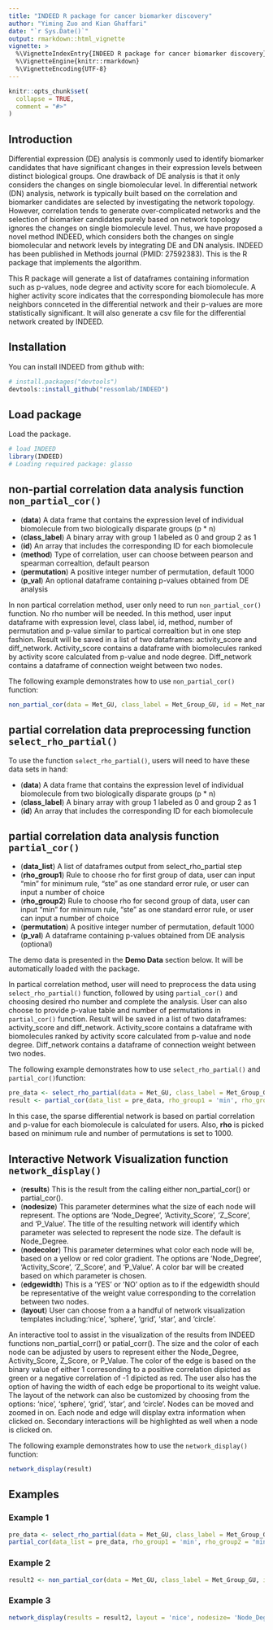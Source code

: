 ```yaml
---
title: "INDEED R package for cancer biomarker discovery"
author: "Yiming Zuo and Kian Ghaffari"
date: "`r Sys.Date()`"
output: rmarkdown::html_vignette
vignette: >
  %\VignetteIndexEntry{INDEED R package for cancer biomarker discovery}
  %\VignetteEngine{knitr::rmarkdown}
  %\VignetteEncoding{UTF-8}
---
```


```r
knitr::opts_chunk$set(
  collapse = TRUE,
  comment = "#>"
)
```


## Introduction
Differential expression (DE) analysis is commonly used to identify biomarker candidates that have significant changes in their expression levels between distinct biological groups. One drawback of DE analysis is that it only considers the changes on single biomolecular level. In differential network (DN) analysis, network is typically built based on the correlation and biomarker candidates are selected by investigating the network topology. However, correlation tends to generate over-complicated networks and the selection of biomarker candidates purely based on network topology ignores the changes on single biomolecule level. Thus, we have proposed a novel method INDEED, which considers both the changes on single biomolecular and network levels by integrating DE and DN analysis. INDEED has been published in Methods journal (PMID: 27592383). This is the R package that implements the algorithm.

This R package will generate a list of dataframes containing information such as p-values, node degree and activity score for each biomolecule. A higher activity score indicates that the corresponding biomolecule has more neighbors connceted in the differential network and their p-values are more statistically significant. It will also generate a csv file for the differential network created by INDEED.


## Installation

You can install INDEED from github with:

```r
# install.packages("devtools")
devtools::install_github("ressomlab/INDEED")
```


## Load package

Load the package.

```r
# load INDEED
library(INDEED)
# Loading required package: glasso
```


## non-partial correlation data analysis function `non_partial_cor()`

- (**data**) A data frame that contains the expression level of individual biomolecule from two biologically disparate groups (p * n)
- (**class_label**) A binary array with group 1 labeled as 0 and  group 2 as 1
- (**id**) An array that includes the corresponding ID for each biomolecule
- (**method**) Type of correlation, user can choose between pearson and spearman correaltion, default pearson
- (**permutation**) A positive integer number of permutation, default 1000
- (**p_val**) An optional dataframe containing p-values obtained from DE analysis

In non partical correlation method, user only need to run `non_partial_cor()` function. No rho number will be needed. In this method, user input dataframe with expression level, class label, id, method, number of permutation and p-value similar to partical correaltion but in one step fashion. Result will be saved in a list of two dataframes: activity_score and diff_network. Activity_score contains a dataframe with biomolecules ranked by activity score calculated from p-value and node degree. Diff_network contains a dataframe of connection weight between two nodes.

The following example demonstrates how to use `non_partial_cor()` function:

```r
non_partial_cor(data = Met_GU, class_label = Met_Group_GU, id = Met_name_GU, method = "spearman")
```


## partial correlation data preprocessing function `select_rho_partial()`
To use the function `select_rho_partial()`, users will need to have these data sets in hand:

- (**data**) A data frame that contains the expression level of individual biomolecule from two biologically disparate groups (p * n)
- (**class_label**) A binary array with group 1 labeled as 0 and  group 2 as 1
- (**id**) An array that includes the corresponding ID for each biomolecule


## partial correlation data analysis function `partial_cor()`
- (**data_list**) A list of dataframes output from select_rho_partial step
- (**rho_group1**) Rule to choose rho for first group of data, user can input "min" for minimum rule, "ste" as one standard error rule, or user can input a number of choice
- (**rho_group2**) Rule to choose rho for second group of data, user can input "min" for minimum rule, "ste" as one standard error rule, or user can input a number of choice
- (**permutation**) A positive integer number of permutation, default 1000
- (**p_val**) A dataframe containing p-values obtained from DE analysis (optional)

The demo data is presented in the **Demo Data** section below. It will be automatically loaded with the package.

In partical correlation method, user will need to preprocess the data using `select_rho_partial()` function, followed by using `partial_cor()` and choosing desired rho number and complete the analysis. User can also choose to provide p-value table and number of permutations in `partial_cor()` function. Result will be saved in a list of two dataframes: activity_score and diff_network. Activity_score contains a dataframe with biomolecules ranked by activity score calculated from p-value and node degree. Diff_network contains a dataframe of connection weight between two nodes.

The following example demonstrates how to use `select_rho_partial()` and `partial_cor()`function:

```r
pre_data <- select_rho_partial(data = Met_GU, class_label = Met_Group_GU, id = Met_name_GU)
result <- partial_cor(data_list = pre_data, rho_group1 = 'min', rho_group2 = "min", permutation = 1000, p_val = pvalue_M_GU, permutation_thres = 0.05)
```

In this case, the sparse differential network is based on partial correlation and p-value for each biomolecule is calculated for users. Also, **rho** is picked based on minimum rule and number of permutations is set to 1000.


## Interactive Network Visualization function `network_display()`

- (**results**) This is the result from the calling either non_partial_cor() or partial_cor().
- (**nodesize**) This parameter determines what the size of each node will represent. The options are 'Node_Degree', 'Activity_Score', 'Z_Score', and 'P_Value'. The title of the resulting network will identify which parameter was selected to represent the node size. The default is Node_Degree.
- (**nodecolor**) This parameter determines what color each node will be, based on a yellow or red color gradient. The options are 'Node_Degree', 'Activity_Score', 'Z_Score', and 'P_Value'. A color bar will be created based on which parameter is chosen.
- (**edgewidth**) This is a 'YES' or 'NO' option as to if the edgewidth should be representative of the weight value corresponding to the correlation between two nodes.
- (**layout**) User can choose from a a handful of network visualization templates including:'nice', 'sphere', 'grid', 'star', and 'circle'.

An interactive tool to assist in the visualization of the results from INDEED functions non_partial_corr() or patial_corr(). The size and the color of each node can be adjusted by users to represent either the Node_Degree, Activity_Score, Z_Score, or P_Value. The color of the edge is based on the binary value of either 1 corresonding to a positive correlation dipicted as green or a negative correlation of -1 dipicted as red. The user also has the option of having the width of each edge be proportional to its weight value. The layout of the network can also be customized by choosing from the options: 'nice', 'sphere', 'grid', 'star', and 'circle'. Nodes can be moved and zoomed in on. Each node and edge will display extra information when clicked on. Secondary interactions will be highlighted as well when a node is clicked on. 

The following example demonstrates how to use the `network_display()` function:

```r
network_display(result)
```

## Examples

### Example 1
```r
pre_data <- select_rho_partial(data = Met_GU, class_label = Met_Group_GU, id = Met_name_GU)
partial_cor(data_list = pre_data, rho_group1 = 'min', rho_group2 = "min", permutation = 500, p_val = pvalue_M_GU, permutation_thres = 0.05)

```

### Example 2
```r
result2 <- non_partial_cor(data = Met_GU, class_label = Met_Group_GU, id = Met_name_GU, method = "spearman", permutation_thres = 0.05)
```

### Example 3
```r
network_display(results = result2, layout = 'nice', nodesize= 'Node_Degree', nodecolor = 'Activity_Score', edgewidth = 'NO')
```
